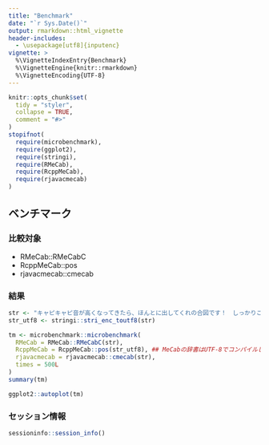 ```yaml
---
title: "Benchmark"
date: "`r Sys.Date()`"
output: rmarkdown::html_vignette
header-includes:
  - \usepackage[utf8]{inputenc}
vignette: >
  %\VignetteIndexEntry{Benchmark}
  %\VignetteEngine{knitr::rmarkdown}
  %\VignetteEncoding{UTF-8}
---
```


```r
knitr::opts_chunk$set(
  tidy = "styler",
  collapse = TRUE,
  comment = "#>"
)
stopifnot(
  require(microbenchmark),
  require(ggplot2),
  require(stringi),
  require(RMeCab),
  require(RcppMeCab),
  require(rjavacmecab)
)
```

## ベンチマーク

### 比較対象

- RMeCab::RMeCabC
- RcppMeCab::pos
- rjavacmecab::cmecab

### 結果

```r
str <- "キャピキャピ音が高くなってきたら、ほんとに出してくれの合図です！　しっかりここではコミュニケーションとってください"
str_utf8 <- stringi::stri_enc_toutf8(str)

tm <- microbenchmark::microbenchmark(
  RMeCab = RMeCab::RMeCabC(str),
  RcppMeCab = RcppMeCab::pos(str_utf8), ## MeCabの辞書はUTF-8でコンパイルしています
  rjavacmecab = rjavacmecab::cmecab(str),
  times = 500L
)
summary(tm)
```

```r
ggplot2::autoplot(tm)
```

### セッション情報

```r
sessioninfo::session_info()
```

